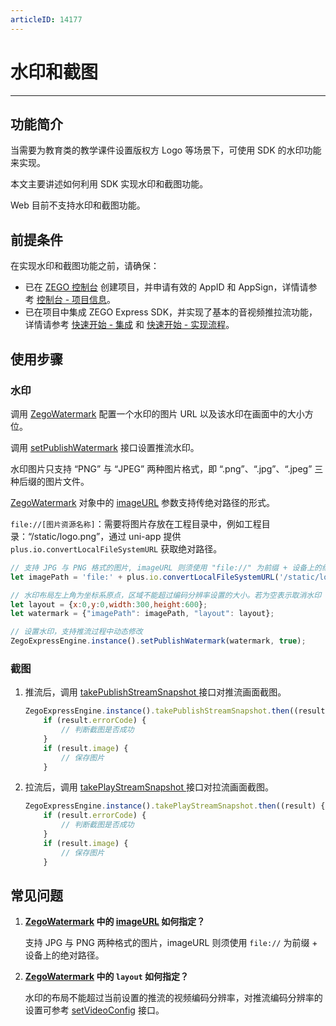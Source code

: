 ```yaml
---
articleID: 14177
---
```

# 水印和截图

- - -

## 功能简介

当需要为教育类的教学课件设置版权方 Logo 等场景下，可使用 SDK 的水印功能来实现。

本文主要讲述如何利用 SDK 实现水印和截图功能。

<div class="mk-warning">
Web 目前不支持水印和截图功能。
</div>

## 前提条件

在实现水印和截图功能之前，请确保：

- 已在 [ZEGO 控制台](https://console.zego.im) 创建项目，并申请有效的 AppID 和 AppSign，详情请参考 [控制台 - 项目信息](https://doc-zh.zego.im/article/12107)。
- 已在项目中集成 ZEGO Express SDK，并实现了基本的音视频推拉流功能，详情请参考 [快速开始 - 集成](!Integration/SDK_Integration) 和 [快速开始 - 实现流程](!Integration/Solution_Implementation)。


## 使用步骤

### 水印

调用 [ZegoWatermark](/unique-api/express-video-sdkhttps://doc-zh.zego.im/article/javascript_uni-app/classes/_zegoexpressdefines_.zegowatermark.html) 配置一个水印的图片 URL 以及该水印在画面中的大小方位。

调用 [setPublishWatermark](/unique-api/express-video-sdkhttps://doc-zh.zego.im/article/javascript_uni-app/classes/_zegoexpressengine_.zegoexpressengine.html#setpublishwatermark) 接口设置推流水印。

<div class = 'mk-warning'>

水印图片只支持 “PNG” 与 “JPEG” 两种图片格式，即 “.png”、“.jpg”、“.jpeg” 三种后缀的图片文件。
</div>

[ZegoWatermark](/unique-api/express-video-sdkhttps://doc-zh.zego.im/article/javascript_uni-app/classes/_zegoexpressdefines_.zegowatermark.html) 对象中的 [imageURL](/unique-api/express-video-sdkhttps://doc-zh.zego.im/article/javascript_uni-app/classes/_zegoexpressdefines_.zegowatermark.html#imageurl) 参数支持传绝对路径的形式。

`file://[图片资源名称]`：需要将图片存放在工程目录中，例如工程目录：“/static/logo.png”，通过 uni-app 提供 `plus.io.convertLocalFileSystemURL` 获取绝对路径。

```javascript
// 支持 JPG 与 PNG 格式的图片, imageURL 则须使用 "file://" 为前缀 + 设备上的绝对路径
let imagePath = 'file:' + plus.io.convertLocalFileSystemURL('/static/logo.png');

// 水印布局左上角为坐标系原点，区域不能超过编码分辨率设置的大小。若为空表示取消水印
let layout = {x:0,y:0,width:300,height:600};
let watermark = {"imagePath": imagePath, "layout": layout};

// 设置水印，支持推流过程中动态修改
ZegoExpressEngine.instance().setPublishWatermark(watermark, true);
```  

### 截图

1. 推流后，调用 [takePublishStreamSnapshot ](/unique-api/express-video-sdkhttps://doc-zh.zego.im/article/javascript_uni-app/classes/_zegoexpressengine_.zegoexpressengine.html#takepublishstreamsnapshot) 接口对推流画面截图。

    ```javascript
    ZegoExpressEngine.instance().takePublishStreamSnapshot.then((result) {
        if (result.errorCode) {
            // 判断截图是否成功
        }
        if (result.image) {
            // 保存图片
        }
    ```

2. 拉流后，调用 [takePlayStreamSnapshot ](/unique-api/express-video-sdkhttps://doc-zh.zego.im/article/javascript_uni-app/classes/_zegoexpressengine_.zegoexpressengine.html#takeplaystreamsnapshot) 接口对拉流画面截图。

    ```javascript
    ZegoExpressEngine.instance().takePlayStreamSnapshot.then((result) {
        if (result.errorCode) {
            // 判断截图是否成功
        }
        if (result.image) {
            // 保存图片
        }
    ```

## 常见问题

1. **[ZegoWatermark](/unique-api/express-video-sdkhttps://doc-zh.zego.im/article/javascript_uni-app/classes/_zegoexpressdefines_.zegowatermark.html) 中的 [imageURL](/unique-api/express-video-sdkhttps://doc-zh.zego.im/article/javascript_uni-app/classes/_zegoexpressdefines_.zegowatermark.html#imageurl) 如何指定？**

   支持 JPG 与 PNG 两种格式的图片，imageURL 则须使用 `file://` 为前缀 + 设备上的绝对路径。

2. **[ZegoWatermark](/unique-api/express-video-sdkhttps://doc-zh.zego.im/article/javascript_uni-app/classes/_zegoexpressdefines_.zegowatermark.html) 中的 `layout` 如何指定？**

   水印的布局不能超过当前设置的推流的视频编码分辨率，对推流编码分辨率的设置可参考 [setVideoConfig](/unique-api/express-video-sdkhttps://doc-zh.zego.im/article/javascript_uni-app/classes/_zegoexpressengine_.zegoexpressengine.html#setvideoconfig) 接口。
